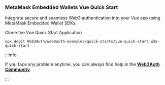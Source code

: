 ### MetaMask Embedded Wallets Vue Quick Start

Integrate secure and seamless Web3 authentication into your Vue app using MetaMask Embedded Wallet SDKs.

Clone the Vue Quick Start Application

```shell
npx degit Web3Auth/web3auth-examples/quick-starts/vue-quick-start w3a-quick-start
```

:::info

If you face any problem anytime, you can always find help in the [**Web3Auth Community**](https://web3auth.io/community/c/help-pnp/pnp-web/7).

:::
